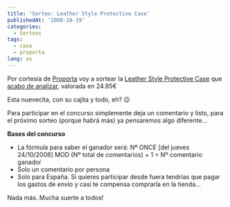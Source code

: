 ```yaml
---
title: 'Sorteo: Leather Style Protective Case'
publishedAt: '2008-10-19'
categories:
  - Sorteos
tags:
  - case
  - proporta
lang: es
---
```


Por cortesía de [Proporta](http://www.proporta.com) voy a sortear la [Leather Style Protective Case](http://www.proporta.com/F02/PPF02P05.php?t_id=4264&t_mode=des) que [acabo de analizar](http://rick.jinlabs.com/2008/10/18/proporta-leather-style-protective-case/), valorada en 24.95€

Esta nuevecita, con su cajita y todo, eh? 😉

Para participar en el concurso simplemente deja un comentario y listo, para el próximo sorteo (porque habrá más) ya pensaremos algo diferente...

**Bases del concurso**

- La fórmula para saber el ganador será: Nº ONCE \[del jueves 24/10/2008] MOD (Nº total de comentarios) + 1 = Nº comentario ganador
- Solo un comentario por persona
- Solo para España. Si quieres participar desde fuera tendrías que pagar los gastos de envío y casi te compensa comprarla en la tienda...

Nada más. Mucha suerte a todos!
